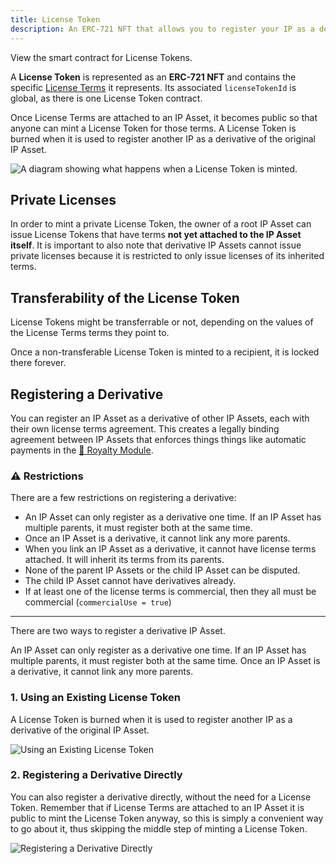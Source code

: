 ```yaml
---
title: License Token
description: An ERC-721 NFT that allows you to register your IP as a derivative of another, based on the License Terms defined in the token
---
```


<CardGroup cols={1}>
  <Card
    title="LicenseToken.sol"
    href="https://github.com/storyprotocol/protocol-core-v1/blob/main/contracts/LicenseToken.sol"
    icon="scroll"
    color="#ccb092"
  >
    View the smart contract for License Tokens.
  </Card>
</CardGroup>

A **License Token** is represented as an **ERC-721 NFT** and contains the specific [License Terms](/concepts/licensing-module/license-terms) it represents. Its associated `licenseTokenId` is global, as there is one License Token contract.

Once License Terms are attached to an IP Asset, it becomes public so that anyone can mint a License Token for those terms. A License Token is burned when it is used to register another IP as a derivative of the original IP Asset.

<Frame caption="A diagram showing what happens when a License Token is minted.">
  <img
    src="https://files.readme.io/2c2938f-Screenshot_2024-05-07_at_18.42.00.png"
    alt="A diagram showing what happens when a License Token is minted."
    className="mx-auto"
  />
</Frame>

## Private Licenses

In order to mint a private License Token, the owner of a root IP Asset can issue License Tokens that have terms **not yet attached to the IP Asset itself**. It is important to also note that derivative IP Assets cannot issue private licenses because it is restricted to only issue licenses of its inherited terms.

## Transferability of the License Token

License Tokens might be transferrable or not, depending on the values of the License Terms terms they point to.

Once a non-transferable License Token is minted to a recipient, it is locked there forever.

## Registering a Derivative

You can register an IP Asset as a derivative of other IP Assets, each with their own license terms agreement. This creates a legally binding agreement between IP Assets that enforces things things like automatic payments in the [💸 Royalty Module](/concepts/royalty-module/overview).

### ⚠️ Restrictions

There are a few restrictions on registering a derivative:

- An IP Asset can only register as a derivative one time. If an IP Asset has multiple parents, it must register both at the same time.
- Once an IP Asset is a derivative, it cannot link any more parents.
- When you link an IP Asset as a derivative, it cannot have license terms attached. It will inherit its terms from its parents.
- None of the parent IP Assets or the child IP Asset can be disputed.
- The child IP Asset cannot have derivatives already.
- If at least one of the license terms is commercial, then they all must be commercial (`commercialUse = true`)

---

There are two ways to register a derivative IP Asset.

<Note>
An IP Asset can only register as a derivative one time. If an IP Asset has multiple parents, it must register both at the same time. Once an IP Asset is a derivative, it cannot link any more parents.

</Note>

### 1. Using an Existing License Token

A License Token is burned when it is used to register another IP as a derivative of the original IP Asset.

<img
  src="https://files.readme.io/9bc3615-image.png"
  alt="Using an Existing License Token"
  className="mx-auto"
/>

### 2. Registering a Derivative Directly

You can also register a derivative directly, without the need for a License Token. Remember that if License Terms are attached to an IP Asset it is public to mint the License Token anyway, so this is simply a convenient way to go about it, thus skipping the middle step of minting a License Token.

<img
  src="https://files.readme.io/02181c4-Screenshot_2024-05-07_at_18.51.15.png"
  alt="Registering a Derivative Directly"
  className="mx-auto"
/>
